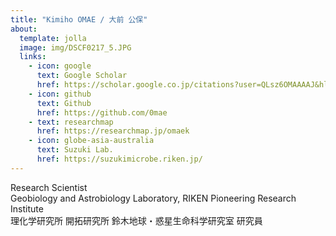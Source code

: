 ```yaml
---
title: "Kimiho OMAE / 大前 公保"
about:
  template: jolla
  image: img/DSCF0217_5.JPG
  links:
    - icon: google
      text: Google Scholar
      href: https://scholar.google.co.jp/citations?user=QLsz6OMAAAAJ&hl=ja
    - icon: github
      text: Github
      href: https://github.com/0mae
    - text: researchmap
      href: https://researchmap.jp/omaek
    - icon: globe-asia-australia
      text: Suzuki Lab.
      href: https://suzukimicrobe.riken.jp/
---
```


Research Scientist<br>
Geobiology and Astrobiology Laboratory, RIKEN Pioneering Research Institute<br>
理化学研究所 開拓研究所 鈴木地球・惑星生命科学研究室 研究員
